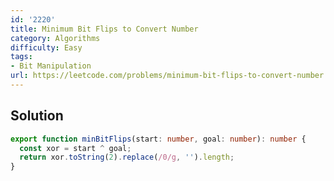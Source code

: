 ```yaml
---
id: '2220'
title: Minimum Bit Flips to Convert Number
category: Algorithms
difficulty: Easy
tags:
- Bit Manipulation
url: https://leetcode.com/problems/minimum-bit-flips-to-convert-number
---
```


## Solution

```typescript filename="solution.ts" copy
export function minBitFlips(start: number, goal: number): number {
  const xor = start ^ goal;
  return xor.toString(2).replace(/0/g, '').length;
}
```

